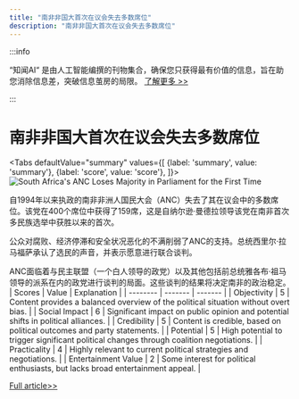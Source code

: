 ```yaml
---
title: "南非非国大首次在议会失去多数席位"
description: "南非非国大首次在议会失去多数席位"
---
```



:::info

“知闻AI“ 是由人工智能编撰的刊物集合，确保您只获得最有价值的信息，旨在助您消除信息差，突破信息茧房的局限。  [了解更多 >>](/zh-Hans/docs/guides)

:::

# 南非非国大首次在议会失去多数席位


<Tabs
	defaultValue="summary"
	values={[
	{label: 'summary', value: 'summary'},
	{label: 'score', value: 'score'},
]}>
<TabItem value="summary">
<img
  src="https://image.informedainews.com/2024/06/Pol-VEH-1717382488-0.jpg"
  alt="South Africa's ANC Loses Majority in Parliament for the First Time"
/>



自1994年以来执政的南非非洲人国民大会（ANC）失去了其在议会中的多数席位。该党在400个席位中获得了159席，这是自纳尔逊·曼德拉领导该党在南非首次多民族选举中获胜以来的首次。

公众对腐败、经济停滞和安全状况恶化的不满削弱了ANC的支持。总统西里尔·拉马福萨承认了选民的声音，并表示愿意进行联合谈判。

ANC面临着与民主联盟（一个白人领导的政党）以及其他包括前总统雅各布·祖马领导的派系在内的政党进行谈判的局面。这些谈判的结果将决定南非的政治稳定。
</TabItem>
<TabItem value="score">
	| Scores     | Value   | Explanation |
	| -------- | ------- | ------- |
	| Objectivity  | 5    | Content provides a balanced overview of the political situation without overt bias.    |
	| Social Impact | 6     | Significant impact on public opinion and potential shifts in political alliances.    |
	| Credibility    | 5    | Content is credible, based on political outcomes and party statements.    |
	| Potential    | 5    | High potential to trigger significant political changes through coalition negotiations.    |
	| Practicality    | 4    | Highly relevant to current political strategies and negotiations.    |
	| Entertainment Value    | 2    | Some interest for political enthusiasts, but lacks broad entertainment appeal.    |
</TabItem>
</Tabs>

[Full article>>](https://www3.nhk.or.jp/nhkworld/en/news/20240603_09/)
